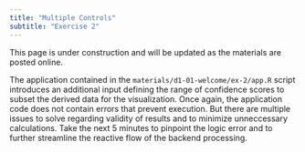 ```yaml
---
title: "Multiple Controls"
subtitle: "Exercise 2"
---
```


::: callout-warning
This page is under construction and will be updated as the materials are posted online.
:::

The application contained in the `materials/d1-01-welcome/ex-2/app.R` script introduces an additional input defining the range of confidence scores to subset the derived data for the visualization. Once again, the application code does not contain errors that prevent execution. But there are multiple issues to solve regarding validity of results and to minimize unneccessary calculations. Take the next 5 minutes to pinpoint the logic error and to further streamline the reactive flow of the backend processing.
